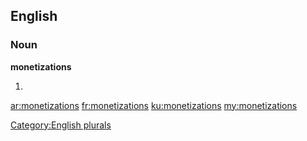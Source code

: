 ==English==

===Noun===
'''monetizations'''

# {{plural of|[[monetization]]}}

[[Category:English plurals]]

[[ar:monetizations]]
[[fr:monetizations]]
[[ku:monetizations]]
[[my:monetizations]]
